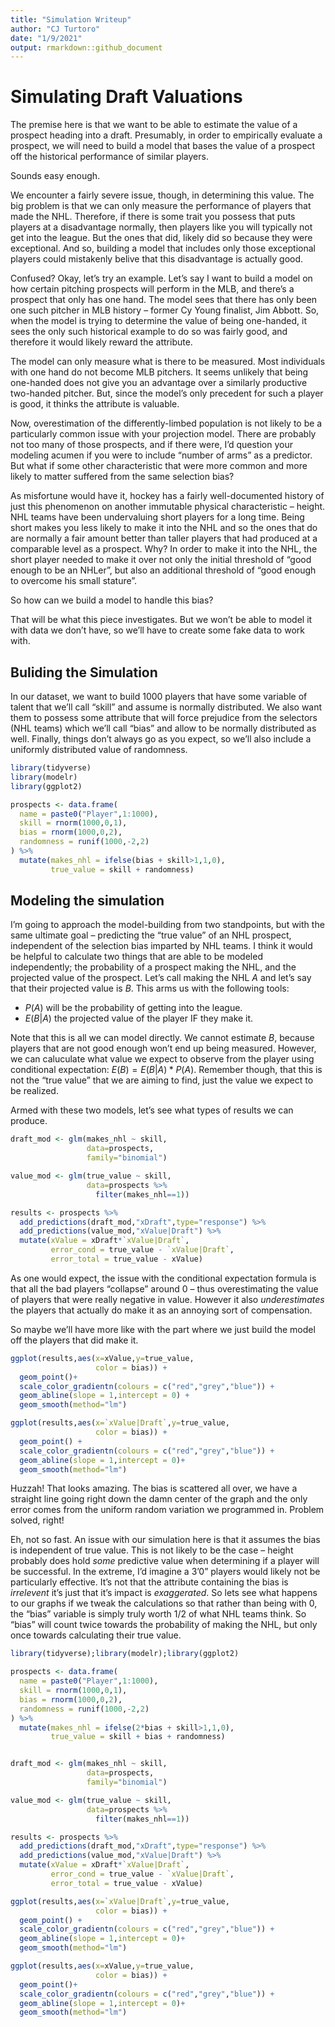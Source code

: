 ```yaml
---
title: "Simulation Writeup"
author: "CJ Turtoro"
date: "1/9/2021"
output: rmarkdown::github_document
---
```


# Simulating Draft Valuations

The premise here is that we want to be able to estimate the value of a prospect heading into a draft. Presumably, in order to empirically evaluate a prospect, we will need to build a model that bases the value of a prospect off the historical performance of similar players.

Sounds easy enough.

We encounter a fairly severe issue, though, in determining this value. The big problem is that we can only measure the performance of players that made the NHL. Therefore, if there is some trait you possess that puts players at a disadvantage normally, then players like you will typically not get into the league. But the ones that did, likely did so because they were exceptional. And so, building a model that includes only those exceptional players could mistakenly belive that this disadvantage is actually good.

Confused? Okay, let's try an example. Let's say I want to build a model on how certain pitching prospects will perform in the MLB, and there's a prospect that only has one hand. The model sees that there has only been one such pitcher in MLB history -- former Cy Young finalist, Jim Abbott. So, when the model is trying to determine the value of being one-handed, it sees the only such historical example to do so was fairly good, and therefore it would likely reward the attribute. 

The model can only measure what is there to be measured. Most individuals with one hand do not become MLB pitchers. It seems unlikely that being one-handed does not give you an advantage over a similarly productive two-handed pitcher. But, since the model's only precedent for such a player is good, it thinks the attribute is valuable.

Now, overestimation of the differently-limbed population is not likely to be a particularly common issue with your projection model. There are probably not too many of those prospects, and if there were, I'd question your modeling acumen if you were to include "number of arms" as a predictor. But what if some other characteristic that were more common and more likely to matter suffered from the same selection bias? 

As misfortune would have it, hockey has a fairly well-documented history of just this phenomenon on another immutable physical characteristic -- height. NHL teams have been undervaluing short players for a long time. Being short makes you less likely to make it into the NHL and so the ones that do are normally a fair amount better than taller players that had produced at a comparable level as a prospect. Why? In order to make it into the NHL, the short player needed to make it over not only the initial threshold of "good enough to be an NHLer", but also an additional threshold of "good enough to overcome his small stature". 

So how can we build a model to handle this bias? 

That will be what this piece investigates. But we won't be able to model it with data we don't have, so we'll have to create some fake data to work with.

## Buliding the Simulation

In our dataset, we want to build 1000 players that have some variable of talent that we'll call "skill" and assume is normally distributed. We also want them to possess some attribute that will force prejudice from the selectors (NHL teams) which we'll call "bias" and allow to be normally distributed as well. Finally, things don't always go as you expect, so we'll also include a uniformly distributed value of randomness. 

```r
library(tidyverse)
library(modelr)
library(ggplot2)

prospects <- data.frame(
  name = paste0("Player",1:1000),
  skill = rnorm(1000,0,1),
  bias = rnorm(1000,0,2),
  randomness = runif(1000,-2,2)
) %>%
  mutate(makes_nhl = ifelse(bias + skill>1,1,0),
         true_value = skill + randomness)
```

## Modeling the simulation

I'm going to approach the model-building from two standpoints, but with the same ultimate goal -- predicting the "true value" of an NHL prospect, independent of the selection bias imparted by NHL teams. I think it would be helpful to calculate two things that are able to be modeled independently; the probability of a prospect making the NHL, and the projected value of the prospect. Let's call making the NHL $A$ and let's say that their projected value is $B$. This arms us with the following tools:

- $P(A)$ will be the probability of getting into the league. 
- $E(B|A)$ the projected value of the player IF they make it.

Note that this is all we can model directly. We cannot estimate $B$, because players that are not good enough won't end up being measured. However, we can caluculate what value we expect to observe from the player using conditional expectation: $E(B) = E(B|A)*P(A)$. Remember though, that this is not the "true value" that we are aiming to find, just the value we expect to be realized. 

Armed with these two models, let's see what types of results we can produce.

```r
draft_mod <- glm(makes_nhl ~ skill, 
                 data=prospects, 
                 family="binomial")

value_mod <- glm(true_value ~ skill, 
                 data=prospects %>% 
                   filter(makes_nhl==1))

results <- prospects %>%
  add_predictions(draft_mod,"xDraft",type="response") %>%
  add_predictions(value_mod,"xValue|Draft") %>%
  mutate(xValue = xDraft*`xValue|Draft`,
         error_cond = true_value - `xValue|Draft`,
         error_total = true_value - xValue)
```

As one would expect, the issue with the conditional expectation formula is that all the bad players "collapse" around 0 -- thus overestimating the value of players that were really negative in value. However it also *underestimates* the players that actually do make it as an annoying sort of compensation. 

So maybe we'll have more like with the part where we just build the model off the players that did make it.

```r

ggplot(results,aes(x=xValue,y=true_value,
                   color = bias)) +
  geom_point()+
  scale_color_gradientn(colours = c("red","grey","blue")) +
  geom_abline(slope = 1,intercept = 0) +
  geom_smooth(method="lm")

ggplot(results,aes(x=`xValue|Draft`,y=true_value,
                   color = bias)) +
  geom_point() +
  scale_color_gradientn(colours = c("red","grey","blue")) +
  geom_abline(slope = 1,intercept = 0)+
  geom_smooth(method="lm")

```

Huzzah! That looks amazing. The bias is scattered all over, we have a straight line going right down the damn center of the graph and the only error comes from the uniform random variation we programmed in. Problem solved, right!

Eh, not so fast. An issue with our simulation here is that it assumes the bias is independent of true value. This is not likely to be the case -- height probably does hold *some* predictive value when determining if a player will be successful. In the extreme, I'd imagine a 3'0" players would likely not be particularly effective. It's not that the attribute containing the bias is *irrelevent* it's just that it's impact is *exaggerated*. So lets see what happens to our graphs if we tweak the calculations so that rather than being with 0, the "bias" variable is simply truly worth 1/2 of what NHL teams think. So "bias" will count twice towards the probability of making the NHL, but only once towards calculating their true value. 

```r
library(tidyverse);library(modelr);library(ggplot2)

prospects <- data.frame(
  name = paste0("Player",1:1000),
  skill = rnorm(1000,0,1),
  bias = rnorm(1000,0,2),
  randomness = runif(1000,-2,2)
) %>%
  mutate(makes_nhl = ifelse(2*bias + skill>1,1,0),
         true_value = skill + bias + randomness)


draft_mod <- glm(makes_nhl ~ skill, 
                 data=prospects, 
                 family="binomial")

value_mod <- glm(true_value ~ skill, 
                 data=prospects %>% 
                   filter(makes_nhl==1))

results <- prospects %>%
  add_predictions(draft_mod,"xDraft",type="response") %>%
  add_predictions(value_mod,"xValue|Draft") %>%
  mutate(xValue = xDraft*`xValue|Draft`,
         error_cond = true_value - `xValue|Draft`,
         error_total = true_value - xValue)

ggplot(results,aes(x=`xValue|Draft`,y=true_value,
                   color = bias)) +
  geom_point() +
  scale_color_gradientn(colours = c("red","grey","blue")) +
  geom_abline(slope = 1,intercept = 0)+
  geom_smooth(method="lm")

ggplot(results,aes(x=xValue,y=true_value,
                   color = bias)) +
  geom_point()+
  scale_color_gradientn(colours = c("red","grey","blue")) +
  geom_abline(slope = 1,intercept = 0)+
  geom_smooth(method="lm")
```






